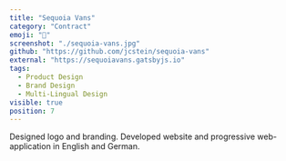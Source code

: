 ```yaml
---
title: "Sequoia Vans"
category: "Contract"
emoji: "🚐"
screenshot: "./sequoia-vans.jpg"
github: "https://github.com/jcstein/sequoia-vans"
external: "https://sequoiavans.gatsbyjs.io"
tags:
  - Product Design
  - Brand Design
  - Multi-Lingual Design
visible: true
position: 7
---
```


Designed logo and branding. Developed website and progressive web-application in English and German.

